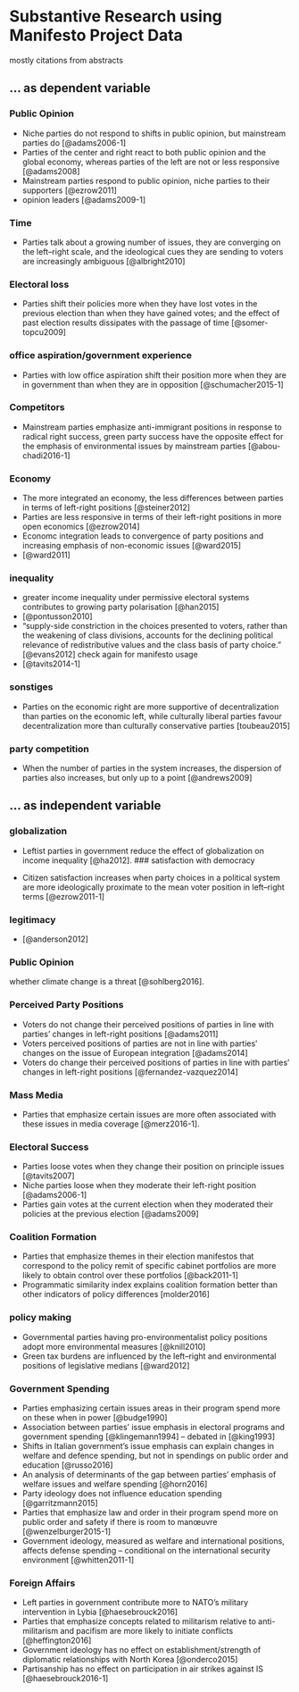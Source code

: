 # Substantive Research using Manifesto Project Data

mostly citations from abstracts

## ... as dependent variable


### Public Opinion
* Niche parties do not respond to shifts in public opinion, but mainstream parties do [@adams2006-1]
* Parties of the center and right react to both public opinion and the global economy, whereas parties of the left are not or less responsive [@adams2008]
* Mainstream parties respond to public opinion, niche parties to their supporters [@ezrow2011]
* opinion leaders [@adams2009-1]


### Time 

* Parties talk about a growing number of issues, they are converging on the left–right scale, and the ideological cues they are sending to voters are increasingly ambiguous [@albright2010]

### Electoral loss

* Parties shift their policies more when they have lost votes in the previous election than when they have gained votes; and the effect of past election results dissipates with the passage of time [@somer-topcu2009]

### office aspiration/government experience

* Parties with low office aspiration shift their position more when they are in government than when they are in opposition [@schumacher2015-1]

### Competitors

* Mainstream parties emphasize anti-immigrant positions in response to radical right success, green party success have the opposite effect for the emphasis of environmental issues by mainstream parties [@abou-chadi2016-1] 


### Economy

* The more integrated an economy, the less differences between parties in terms of left-right positions [@steiner2012]
* Parties are less responsive in terms of their left-right positions in more open economics [@ezrow2014]
* Economc integration leads to convergence of party positions and increasing emphasis of non-economic issues [@ward2015]
* [@ward2011]


### inequality
* greater income inequality under permissive electoral systems contributes to growing party polarisation [@han2015]
* [@pontusson2010]
* "supply-side constriction in the choices presented to voters, rather than the weakening of class divisions, accounts for the declining political relevance of redistributive values and the class basis of party choice." [@evans2012] check again for manifesto usage
* [@tavits2014-1]

### sonstiges
* Parties on the economic right are more supportive of decentralization than parties on the economic left, while culturally liberal parties favour decentralization more than culturally conservative parties [toubeau2015]

### party competition
* When the number of parties in the system increases, the dispersion of parties also increases, but only up to a point [@andrews2009]

## ... as independent variable

### globalization
* Leftist parties in government reduce the effect of globalization on income inequality [@ha2012].
### satisfaction with democracy

* Citizen satisfaction increases when party choices in a political system are more ideologically proximate to the mean voter position in left–right terms [@ezrow2011-1]

### legitimacy
* [@anderson2012]

### Public Opinion

whether climate change is a threat [@sohlberg2016]. 

### Perceived Party Positions

* Voters do not change their perceived positions of parties in line with parties' changes in left-right positions [@adams2011]
* Voters perceived positions of parties are not in line with parties' changes on the issue of European integration [@adams2014]
* Voters do change their perceived positions of parties in line with parties' changes in left-right positions [@fernandez-vazquez2014]


### Mass Media

* Parties that emphasize certain issues are more often associated with these issues in media coverage [@merz2016-1].

### Electoral Success

* Parties loose votes when they change their position on principle issues [@tavits2007]
* Niche parties loose when they moderate their left-right position [@adams2006-1]
* Parties gain votes at the current election when they moderated their policies at the previous election [@adams2009]

### Coalition Formation

* Parties that emphasize themes in their election manifestos that correspond to the policy remit of specific cabinet portfolios are more likely to obtain control over these portfolios [@back2011-1]
* Programmatic similarity index explains coalition formation better than other indicators of policy differences [molder2016]


### policy making

* Governmental parties having pro-environmentalist policy positions adopt more environmental measures  [@knill2010]
* Green tax burdens are influenced by the left–right and environmental positions of legislative medians  [@ward2012]

### Government Spending

* Parties emphasizing certain issues areas in their program spend more on these when in power [@budge1990]
* Association between parties' issue emphasis in electoral programs and government spending  [@klingemann1994] -- debated in [@king1993]
* Shifts in Italian government's issue emphasis can explain changes in welfare and defence spending, but not in spendings on public order and education [@russo2016]
* An analysis of determinants of the gap between parties' emphasis of welfare issues and welfare spending  [@horn2016]
* Party ideology does not influence education spending [@garritzmann2015]
* Parties that emphasize law and order in their program spend more on public order and safety if there is room to manœuvre [@wenzelburger2015-1]
* Government ideology, measured as welfare and international positions, affects defense spending -- conditional on the international security environment [@whitten2011-1]

### Foreign Affairs

* Left parties in government contribute more to NATO's military intervention in Lybia [@haesebrouck2016]
* Parties that emphasize concepts related to militarism relative to anti-militarism and pacifism are more likely to initiate conflicts [@heffington2016]
* Government ideology has no effect on establishment/strength of diplomatic relationships with North Korea [@onderco2015]
* Partisanship has no effect on participation in air strikes against IS [@haesebrouck2016-1]
